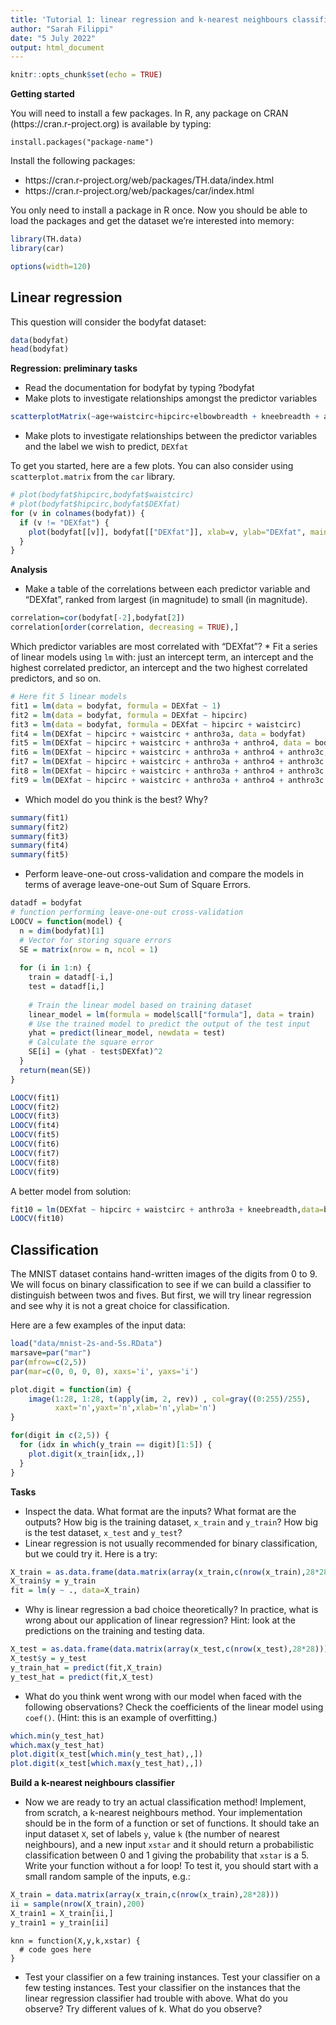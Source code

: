 ```yaml
---
title: 'Tutorial 1: linear regression and k-nearest neighbours classification'
author: "Sarah Filippi"
date: "5 July 2022"
output: html_document
---
```


```r
knitr::opts_chunk$set(echo = TRUE)
```

**Getting started**

You will need to install a few packages. In R, any package on CRAN (https://cran.r-project.org) is available by typing: 

``install.packages("package-name")``

Install the following packages:

* https://cran.r-project.org/web/packages/TH.data/index.html
* https://cran.r-project.org/web/packages/car/index.html

You only need to install a package in R once. Now you should be able to load the packages and get the dataset we're interested into memory:
```r
library(TH.data)
library(car)
```

```r
options(width=120)
```


## Linear regression

This question will consider the bodyfat dataset:
```r
data(bodyfat)
head(bodyfat)
```

**Regression: preliminary tasks**

* Read the documentation for bodyfat by typing ?bodyfat
* Make plots to investigate relationships amongst the predictor variables
```R
scatterplotMatrix(~age+waistcirc+hipcirc+elbowbreadth + kneebreadth + anthro3a + anthro3b + anthro3c + anthro4,data=bodyfat)
```
* Make plots to investigate relationships between the predictor variables and the label we wish to predict, ``DEXfat``

To get you started, here are a few plots. You can also consider using ``scatterplot.matrix`` from the ``car`` library.
```r
# plot(bodyfat$hipcirc,bodyfat$waistcirc)
# plot(bodyfat$hipcirc,bodyfat$DEXfat)
for (v in colnames(bodyfat)) {
  if (v != "DEXfat") {
    plot(bodyfat[[v]], bodyfat[["DEXfat"]], xlab=v, ylab="DEXfat", main = sprintf("Correlation: %.2f", correlation[v,]))
  }
}
```

**Analysis**

* Make a table of the correlations between each predictor variable and "DEXfat", ranked from largest (in magnitude) to small (in magnitude).
```R
correlation=cor(bodyfat[-2],bodyfat[2])
correlation[order(correlation, decreasing = TRUE),]
```
Which predictor variables are most correlated with "DEXfat"?
* Fit a series of linear models using ``lm`` with: just an intercept term, an intercept and the highest correlated predictor, an intercept and the two highest correlated predictors, and so on.
```R
# Here fit 5 linear models
fit1 = lm(data = bodyfat, formula = DEXfat ~ 1)
fit2 = lm(data = bodyfat, formula = DEXfat ~ hipcirc)
fit3 = lm(data = bodyfat, formula = DEXfat ~ hipcirc + waistcirc)
fit4 = lm(DEXfat ~ hipcirc + waistcirc + anthro3a, data = bodyfat)
fit5 = lm(DEXfat ~ hipcirc + waistcirc + anthro3a + anthro4, data = bodyfat)
fit6 = lm(DEXfat ~ hipcirc + waistcirc + anthro3a + anthro4 + anthro3c, data = bodyfat)
fit7 = lm(DEXfat ~ hipcirc + waistcirc + anthro3a + anthro4 + anthro3c + anthro3b, data = bodyfat)
fit8 = lm(DEXfat ~ hipcirc + waistcirc + anthro3a + anthro4 + anthro3c + anthro3b + kneebreadth, data = bodyfat)
fit9 = lm(DEXfat ~ hipcirc + waistcirc + anthro3a + anthro4 + anthro3c + anthro3b + kneebreadth + age, data = bodyfat)

```
* Which model do you think is the best? Why?
```R
summary(fit1)
summary(fit2)
summary(fit3)
summary(fit4)
summary(fit5)
```
* Perform leave-one-out cross-validation and compare the models in terms of average leave-one-out Sum of Square Errors.
```R
datadf = bodyfat
# function performing leave-one-out cross-validation
LOOCV = function(model) {
  n = dim(bodyfat)[1]
  # Vector for storing square errors
  SE = matrix(nrow = n, ncol = 1)
  
  for (i in 1:n) {
    train = datadf[-i,]
    test = datadf[i,]
    
    # Train the linear model based on training dataset
    linear_model = lm(formula = model$call["formula"], data = train)
    # Use the trained model to predict the output of the test input
    yhat = predict(linear_model, newdata = test)
    # Calculate the square error
    SE[i] = (yhat - test$DEXfat)^2
  }
  return(mean(SE))
}

LOOCV(fit1)
LOOCV(fit2)
LOOCV(fit3)
LOOCV(fit4)
LOOCV(fit5)
LOOCV(fit6)
LOOCV(fit7)
LOOCV(fit8)
LOOCV(fit9)
```
A better model from solution:
```R
fit10 = lm(DEXfat ~ hipcirc + waistcirc + anthro3a + kneebreadth,data=bodyfat)
LOOCV(fit10)
```

## Classification

The MNIST dataset contains hand-written images of the digits from 0 to 9. We will focus on binary classification to see if we can build a classifier to distinguish between twos and fives. But first, we will try linear regression and see why it is not a great choice for classification. 

Here are a few examples of the input data:

```r
load("data/mnist-2s-and-5s.RData")
marsave=par("mar")
par(mfrow=c(2,5))
par(mar=c(0, 0, 0, 0), xaxs='i', yaxs='i')

plot.digit = function(im) {
    image(1:28, 1:28, t(apply(im, 2, rev)) , col=gray((0:255)/255), 
          xaxt='n',yaxt='n',xlab='n',ylab='n')
}

for(digit in c(2,5)) {
  for (idx in which(y_train == digit)[1:5]) { 
    plot.digit(x_train[idx,,])
  }
}
```

**Tasks**

* Inspect the data. What format are the inputs? What format are the outputs? How big is the training dataset, ``x_train`` and ``y_train``? How big is the test dataset, ``x_test`` and ``y_test``?
* Linear regression is not usually recommended for binary classification, but we could try it. Here is a try:
```r
X_train = as.data.frame(data.matrix(array(x_train,c(nrow(x_train),28*28)))) # reshape the inputs for linear regression
X_train$y = y_train
fit = lm(y ~ ., data=X_train)
```
* Why is linear regression a bad choice theoretically? In practice, what is wrong about our application of linear regression? Hint: look at the predictions on the training and testing data. 
```r
X_test = as.data.frame(data.matrix(array(x_test,c(nrow(x_test),28*28))))
X_test$y = y_test
y_train_hat = predict(fit,X_train)
y_test_hat = predict(fit,X_test)
```
* What do you think went wrong with our model when faced with the following observations? Check the coefficients of the linear model using ```coef()```. (Hint: this is an example of overfitting.)
```r
which.min(y_test_hat)
which.max(y_test_hat)
plot.digit(x_test[which.min(y_test_hat),,])
plot.digit(x_test[which.max(y_test_hat),,])
```

**Build a k-nearest neighbours classifier**

* Now we are ready to try an actual classification method! Implement, from scratch, a k-nearest neighbours method. Your implementation should be in the form of a function or set of functions. It should take an input dataset ``X``, set of labels ``y``, value ``k`` (the number of nearest neighbours), and a new input ``xstar`` and it should return a probabilistic classification between 0 and 1 giving the probability that ``xstar`` is a 5. Write your function without a for loop! To test it, you should start with a small random sample of the inputs, e.g.:
```r
X_train = data.matrix(array(x_train,c(nrow(x_train),28*28)))
ii = sample(nrow(X_train),200)
X_train1 = X_train[ii,]
y_train1 = y_train[ii]
```

```
knn = function(X,y,k,xstar) {
  # code goes here
}
```

* Test your classifier on a few training instances. Test your classifier on a few testing instances. Test your classifier on the instances that the linear regression classifier had trouble with above. What do you observe? Try different values of k. What do you observe? 
